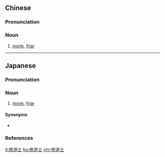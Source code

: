 ==Chinese==
{{zh-forms|type=21}}

===Pronunciation===
{{zh-pron
|m=xiūdàoshì
|c=sau1 dou6 si6
|cat=n
}}

===Noun===
{{zh-noun}}

# [[monk]], [[friar]]

----

==Japanese==
{{ja-kanjitab|しゅう|どう|し|yomi=o}}

===Pronunciation===
{{ja-pron|しゅうどうし|y=o|acc=3|acc_ref=NHK}}

===Noun===
{{ja-noun|しゅうどうし}}

# [[monk]], [[friar]]

====Synonyms====
* {{ja-r|僧侶|そうりょ}}

===References===
<references/>

[[it:修道士]]
[[hu:修道士]]
[[chr:修道士]]